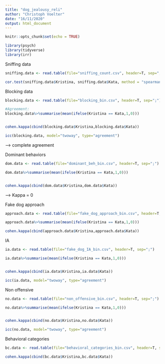 ```yaml
---
title: "dog_jealousy_reli"
author: "Christoph Voelter"
date: "16/11/2020"
output: html_document
---
```


```r
knitr::opts_chunk$set(echo = TRUE)

library(psych)
library(tidyverse)
library(irr)
```

Sniffing data
```r

sniffing.data <- read.table(file="sniffing_count.csv", header=T, sep=";")

cor.test(sniffing.data$Kristina, sniffing.data$Kata, method = "spearman", use ="complete.obs")


```
Blocking data
```r
blocking.data <- read.table(file="blocking_bin.csv", header=T, sep=";")

#Agreement:
blocking.data%>%summarise(mean(ifelse(Kristina == Kata,1,0)))


cohen.kappa(cbind(blocking.data$Kristina,blocking.data$Kata))

icc(blocking.data, model="twoway", type="agreement")
```
--> complete agreement


Dominant behaviors
```r
dom.data <- read.table(file="dominant_beh_bin.csv", header=T, sep=";")

dom.data%>%summarise(mean(ifelse(Kristina == Kata,1,0)))


cohen.kappa(cbind(dom.data$Kristina,dom.data$Kata))
```

--> Kappa = 0

Fake dog approach
```r
approach.data <- read.table(file="fake_dog_approach_bin.csv", header=T, sep=";")

approach.data%>%summarise(mean(ifelse(Kristina == Kata,1,0)))

cohen.kappa(cbind(approach.data$Kristina,approach.data$Kata))
```
IA
```r
ia.data <- read.table(file="fake_dog_IA_bin.csv", header=T, sep=";")

ia.data%>%summarise(mean(ifelse(Kristina == Kata,1,0)))


cohen.kappa(cbind(ia.data$Kristina,ia.data$Kata))

icc(ia.data, model="twoway", type="agreement")
```

Non offensive
```r
no.data <- read.table(file="non_offensive_bin.csv", header=T, sep=";")

no.data%>%summarise(mean(ifelse(Kristina == Kata,1,0)))


cohen.kappa(cbind(no.data$Kristina,no.data$Kata))

icc(no.data, model="twoway", type="agreement")

```

Behavioral categories
```r
bc.data <- read.table(file="behavioral_categories_bin.csv", header=T, sep=";")

cohen.kappa(cbind(bc.data$Kristina,bc.data$Kata))


```